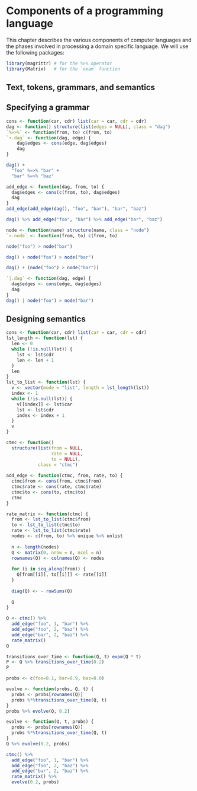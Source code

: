 # Components of a programming language

This chapter describes the various components of computer languages and the phases involved in processing a domain specific language. We will use the following packages:

```r
library(magrittr) # for the %>% operator
library(Matrix)   # for the `exam` function
```


## Text, tokens, grammars, and semantics

## Specifying a grammar

```r
cons <- function(car, cdr) list(car = car, cdr = cdr)
dag <- function() structure(list(edges = NULL), class = "dag")
`%=>%` <- function(from, to) c(from, to)
`+.dag` <- function(dag, edge) {
    dag$edges <- cons(edge, dag$edges)
    dag
}
```

```r
dag() + 
  "foo" %=>% "bar" +
  "bar" %=>% "baz"
```

```r
add_edge <- function(dag, from, to) {
  dag$edges <- cons(c(from, to), dag$edges)
  dag
}
add_edge(add_edge(dag(), "foo", "bar"), "bar", "baz")
```

```r
dag() %>% add_edge("foo", "bar") %>% add_edge("bar", "baz")
```

```r
node <- function(name) structure(name, class = "node")
`>.node` <- function(from, to) c(from, to)
```

```r
node("foo") > node("bar")
```

```r
dag() + node("foo") > node("bar")
```

```r
dag() + (node("foo") > node("bar"))
```

```r
`|.dag` <- function(dag, edge) {
  dag$edges <- cons(edge, dag$edges)
  dag
}
dag() | node("foo") > node("bar")
```


## Designing semantics

```r
cons <- function(car, cdr) list(car = car, cdr = cdr)
lst_length <- function(lst) {
  len <- 0
  while (!is.null(lst)) {
    lst <- lst$cdr
    len <- len + 1
  }
  len
}
lst_to_list <- function(lst) {
  v <- vector(mode = "list", length = lst_length(lst))
  index <- 1
  while (!is.null(lst)) {
    v[[index]] <- lst$car
    lst <- lst$cdr
    index <- index + 1
  }
  v
}
```

```r
ctmc <- function() 
  structure(list(from = NULL, 
                 rate = NULL, 
                 to = NULL), 
            class = "ctmc")
            
add_edge <- function(ctmc, from, rate, to) {
  ctmc$from <- cons(from, ctmc$from)
  ctmc$rate <- cons(rate, ctmc$rate)
  ctmc$to <- cons(to, ctmc$to)
  ctmc
}
```

```r
rate_matrix <- function(ctmc) {
  from <- lst_to_list(ctmc$from)
  to <- lst_to_list(ctmc$to)
  rate <- lst_to_list(ctmc$rate)
  nodes <- c(from, to) %>% unique %>% unlist
  
  n <- length(nodes)
  Q <- matrix(0, nrow = n, ncol = n)
  rownames(Q) <- colnames(Q) <- nodes
  
  for (i in seq_along(from)) {
    Q[from[[i]], to[[i]]] <- rate[[i]]
  }
  
  diag(Q) <- - rowSums(Q)
  
  Q
}
```

```r
Q <- ctmc() %>% 
  add_edge("foo", 1, "bar") %>% 
  add_edge("foo", 2, "baz") %>% 
  add_edge("bar", 2, "baz") %>% 
  rate_matrix()
Q
```

```r
transitions_over_time <- function(Q, t) expm(Q * t)
P <- Q %>% transitions_over_time(0.2)
P
```

```r
probs <- c(foo=0.1, bar=0.9, baz=0.0)
```

```r
evolve <- function(probs, Q, t) {
  probs <- probs[rownames(Q)]
  probs %*%transitions_over_time(Q, t)
}
probs %>% evolve(Q, 0.2)
```

```r
evolve <- function(Q, t, probs) {
  probs <- probs[rownames(Q)]
  probs %*%transitions_over_time(Q, t)
}
Q %>% evolve(0.2, probs)
```

```r
ctmc() %>% 
  add_edge("foo", 1, "bar") %>% 
  add_edge("foo", 2, "baz") %>% 
  add_edge("bar", 2, "baz") %>% 
  rate_matrix() %>%
  evolve(0.2, probs)
```


